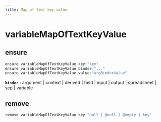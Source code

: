```yaml
---
title: Map of text key value
---
```


# variableMapOfTextKeyValue

## ensure

```js filename="Terminal" copy
ensure variableMapOfTextKeyValue key:"key"
ensure variableMapOfTextKeyValue binder:"..."
ensure variableMapOfTextKeyValue value:"argBinderValue"
```

**`binder`**
 : argument | context | derived | field | input | output | spreadsheet | sep | variable


## remove

```js filename="Terminal" copy
remove variableMapOfTextKeyValue key:"null | @null | @empty | key"
```


